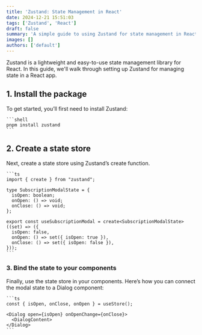 ```yaml
---
title: 'Zustand: State Management in React'
date: 2024-12-21 15:51:03
tags: ['Zustand', 'React']
draft: false
summary: 'A simple guide to using Zustand for state management in React.'
images: []
authors: ['default']
---
```


Zustand is a lightweight and easy-to-use state management library for React. In this guide, we'll walk through setting up Zustand for managing state in a React app.

## 1. Install the package

To get started, you’ll first need to install Zustand:

    ```shell
    pnpm install zustand
    ```

## 2. Create a state store

Next, create a state store using Zustand’s create function.

    ```ts
    import { create } from "zustand";

    type SubscriptionModalState = {
      isOpen: boolean;
      onOpen: () => void;
      onClose: () => void;
    };

    export const useSubscriptionModal = create<SubscriptionModalState>((set) => ({
      isOpen: false,
      onOpen: () => set({ isOpen: true }),
      onClose: () => set({ isOpen: false }),
    }));
    ```

### 3. Bind the state to your components

Finally, use the state store in your components. Here’s how you can connect the modal state to a Dialog component:

    ```ts
    const { isOpen, onClose, onOpen } = useStore();

    <Dialog open={isOpen} onOpenChange={onClose}>
      <DialogContent>
    </Dialog>
    ```
